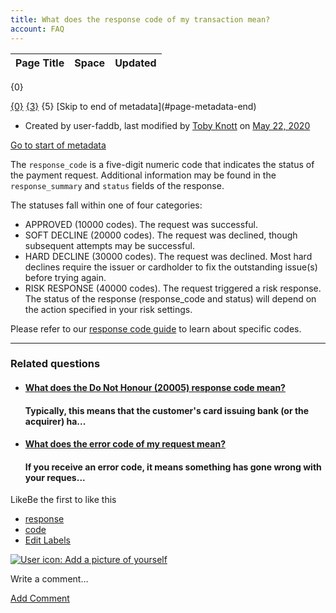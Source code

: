 ```yaml
---
title: What does the response code of my transaction mean?
account: FAQ 
---
```


<table class="aui"> <thead> <tr class="header"> <th class="search-result-title">Page Title</th> <th class="search-result-space">Space</th> <th class="search-result-date">Updated</th> </tr> </thead> </table> <p class="search-result-count">{0}</p> <tr class="search-result"> <td class="search-result-title"><a href="{1}" class="content-type-{2}"><span>{0}</span></a></td> <td class="search-result-space"><a class="space" href="/display/{4}/" title="{3}">{3}</a></td> <td class="search-result-date"><span class="date" title="{6}">{5}</span></td> </tr> [Skip to end of metadata](#page-metadata-end)

*   Created by user-faddb, last modified by [Toby Knott](    /display/~toby.knott
    ) on [May 22, 2020](/pages/diffpagesbyversion.action?pageId=721098&selectedPageVersions=4&selectedPageVersions=5 "Show changes")

[Go to start of metadata](#page-metadata-start)

The `response_code` is a five-digit numeric code that indicates the status of the payment request. Additional information may be found in the `response_summary` and `status` fields of the response.

The statuses fall within one of four categories:

*   APPROVED (10000 codes). The request was successful.
*   SOFT DECLINE (20000 codes). The request was declined, though subsequent attempts may be successful.
*   HARD DECLINE (30000 codes). The request was declined. Most hard declines require the issuer or cardholder to fix the outstanding issue(s) before trying again.
*   RISK RESPONSE (40000 codes). The request triggered a risk response. The status of the response (response\_code and status) will depend on the action specified in your risk settings.

Please refer to our [response code guide](/display/DOCS/Response+codes) to learn about specific codes.

* * *

### Related questions

*   #### [What does the Do Not Honour (20005) response code mean?](/pages/viewpage.action?pageId=721100)
    
    #### Typically, this means that the customer's card issuing bank (or the acquirer) ha...
    
*   #### [What does the error code of my request mean?](/pages/viewpage.action?pageId=721102)
    
    #### If you receive an error code, it means something has gone wrong with your reques...
    

LikeBe the first to like this

*   [response](/label/FAQ/response)
*   [code](/label/FAQ/code)
*   [Edit Labels](# "Edit Labels (Type 'l')")

[![User icon: Add a picture of yourself](/s/en_GB/7901/abf7b35644d5a5d1d7e4b0969a83e8eb2b569fb5/_/images/icons/profilepics/add_profile_pic.svg)](/users/profile/editmyprofilepicture.action)

Write a comment…

[Add Comment](/pages/viewpage.action?pageId=721098&showComments=true&showCommentArea=true#addcomment)
